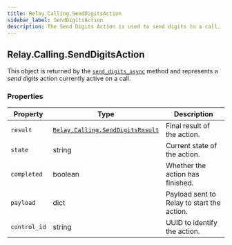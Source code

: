 ```yaml
---
title: Relay.Calling.SendDigitsAction
sidebar_label: SendDigitsAction
description: The Send Digits Action is used to send digits to a call.
---
```


[send-digits-async]: /sdks/reference/realtime-sdk/v2/sdks/python/calling/call#send_digits_async
[relay-calling-senddigitsresult]: /sdks/reference/realtime-sdk/v2/sdks/python/calling/results/send-digits-result

## Relay.Calling.SendDigitsAction

This object is returned by the [`send_digits_async`][send-digits-async] method and represents a _send digits_ action currently active on a call.

### Properties

| Property | Type | Description |
| -------- | ---- | ----------- |
| `result` | [`Relay.Calling.SendDigitsResult`][relay-calling-senddigitsresult] | Final result of the action. |
| `state` | string | Current state of the action. |
| `completed` | boolean | Whether the action has finished. |
| `payload` | dict | Payload sent to Relay to start the action. |
| `control_id` | string | UUID to identify the action. |